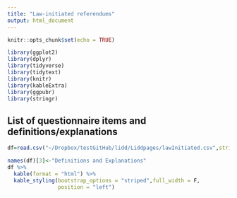 ```yaml
---
title: "Law-initiated referendums"
output: html_document
---
```


```r
knitr::opts_chunk$set(echo = TRUE)
```


```r
library(ggplot2)
library(dplyr)
library(tidyverse)
library(tidytext)
library(knitr)
library(kableExtra)
library(ggpubr)
library(stringr)
```

## List of questionnaire items and definitions/explanations
```r
df=read.csv("~/Dropbox/testGitHub/lidd/Liddpages/lawInitiated.csv",stringsAsFactors = F)

names(df)[3]<-"Definitions and Explanations"
df %>% 
  kable(format = "html") %>%
  kable_styling(bootstrap_options = "striped",full_width = F,
                position = "left")
```


